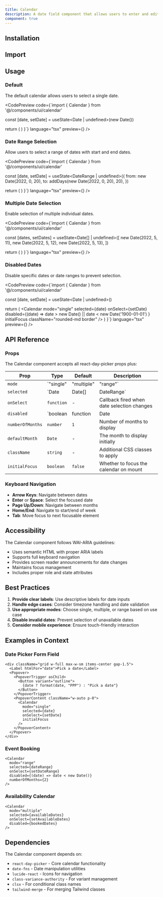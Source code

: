 ```yaml
---
title: Calendar
description: A date field component that allows users to enter and edit date.
component: true
---
```


## Installation

<CodePreview code="npx shadcn-ui@latest add calendar" language="bash" />

## Import

<CodePreview code="import { Calendar } from '@/components/ui/calendar'" language="tsx" />

## Usage

### Default

The default calendar allows users to select a single date.

<CodePreview 
  code={`import { Calendar } from '@/components/ui/calendar'

  const [date, setDate] = useState<Date | undefined>(new Date())

  return (
    <Calendar
      mode="single"
      selected={date}
      onSelect={setDate}
      className="rounded-md border"
    />
  )
}`} 
  language="tsx" 
  preview={<CalendarDefault />} 
/>

### Date Range Selection

Allow users to select a range of dates with start and end dates.

<CodePreview 
  code={`import { Calendar } from '@/components/ui/calendar'

  const [date, setDate] = useState<DateRange | undefined>({
    from: new Date(2022, 0, 20),
    to: addDays(new Date(2022, 0, 20), 20),
  })

  return (
    <Calendar
      mode="range"
      defaultMonth={date?.from}
      selected={date}
      onSelect={setDate}
      numberOfMonths={2}
      className="rounded-md border"
    />
  )
}`} 
  language="tsx" 
  preview={<CalendarRange />} 
/>

### Multiple Date Selection

Enable selection of multiple individual dates.

<CodePreview 
  code={`import { Calendar } from '@/components/ui/calendar'

  const [dates, setDates] = useState<Date[] | undefined>([
    new Date(2022, 5, 11),
    new Date(2022, 5, 12),
    new Date(2022, 5, 13),
  ])

  return (
    <Calendar
      mode="multiple"
      selected={dates}
      onSelect={setDates}
      className="rounded-md border"
    />
  )
}`} 
  language="tsx" 
  preview={<CalendarMultiple />} 
/>

### Disabled Dates

Disable specific dates or date ranges to prevent selection.

<CodePreview 
  code={`import { Calendar } from '@/components/ui/calendar'

  const [date, setDate] = useState<Date | undefined>()

  return (
    <Calendar
      mode="single"
      selected={date}
      onSelect={setDate}
      disabled={(date) =>
        date > new Date() || date < new Date('1900-01-01')
      }
      initialFocus
      className="rounded-md border"
    />
  )
}`} 
  language="tsx" 
  preview={<CalendarDisabled />} 
/>

## API Reference

### Props

The Calendar component accepts all react-day-picker props plus:

| Prop | Type | Default | Description |
|------|------|---------|-------------|
| `mode` | `"single" | "multiple" | "range"` | `"single"` | The selection mode of the calendar |
| `selected` | `Date | Date[] | DateRange` | - | The selected date(s) |
| `onSelect` | `function` | - | Callback fired when date selection changes |
| `disabled` | `boolean | function | Date | Date[]` | `false` | Dates that should be disabled |
| `numberOfMonths` | `number` | `1` | Number of months to display |
| `defaultMonth` | `Date` | - | The month to display initially |
| `className` | `string` | - | Additional CSS classes to apply |
| `initialFocus` | `boolean` | `false` | Whether to focus the calendar on mount |

### Keyboard Navigation

- **Arrow Keys**: Navigate between dates
- **Enter** or **Space**: Select the focused date
- **Page Up/Down**: Navigate between months
- **Home/End**: Navigate to start/end of week
- **Tab**: Move focus to next focusable element

## Accessibility

The Calendar component follows WAI-ARIA guidelines:

- Uses semantic HTML with proper ARIA labels
- Supports full keyboard navigation
- Provides screen reader announcements for date changes
- Maintains focus management
- Includes proper role and state attributes

## Best Practices

1. **Provide clear labels**: Use descriptive labels for date inputs
2. **Handle edge cases**: Consider timezone handling and date validation
3. **Use appropriate modes**: Choose single, multiple, or range based on use case
4. **Disable invalid dates**: Prevent selection of unavailable dates
5. **Consider mobile experience**: Ensure touch-friendly interaction

## Examples in Context

### Date Picker Form Field

```tsx
<div className="grid w-full max-w-sm items-center gap-1.5">
  <Label htmlFor="date">Pick a date</Label>
  <Popover>
    <PopoverTrigger asChild>
      <Button variant="outline">
        {date ? format(date, "PPP") : "Pick a date"}
      </Button>
    </PopoverTrigger>
    <PopoverContent className="w-auto p-0">
      <Calendar
        mode="single"
        selected={date}
        onSelect={setDate}
        initialFocus
      />
    </PopoverContent>
  </Popover>
</div>
```

### Event Booking

```tsx
<Calendar
  mode="range"
  selected={dateRange}
  onSelect={setDateRange}
  disabled={(date) => date < new Date()}
  numberOfMonths={2}
/>
```

### Availability Calendar

```tsx
<Calendar
  mode="multiple"
  selected={availableDates}
  onSelect={setAvailableDates}
  disabled={bookedDates}
/>
```

## Dependencies

The Calendar component depends on:

- `react-day-picker` - Core calendar functionality
- `date-fns` - Date manipulation utilities
- `lucide-react` - Icons for navigation
- `class-variance-authority` - For variant management
- `clsx` - For conditional class names
- `tailwind-merge` - For merging Tailwind classes